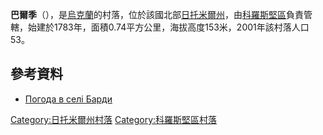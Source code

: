 {{coord|51|2|9|N|28|44|45|E|scale:30000|display=title}}

'''巴爾季'''（{{lang-uk|Барди}}），是[[烏克蘭|烏克蘭]]的村落，位於該國北部[[日托米爾州|日托米爾州]]，由[[科羅斯堅區|科羅斯堅區]]負責管轄，始建於1783年，面積0.74平方公里，海拔高度153米，2001年該村落人口53。

==參考資料==
* [http://weather.in.ua/ua/zhitomirskaja/693 Погода в селі Барди] {{Wayback|url=http://weather.in.ua/ua/zhitomirskaja/693 |date=20111219151353 }}

{{DEFAULTSORT:Барди}}
[[Category:日托米爾州村落|Category:日托米爾州村落]]
[[Category:科羅斯堅區村落|Category:科羅斯堅區村落]]


{{Zhytomyr-geo-stub}}